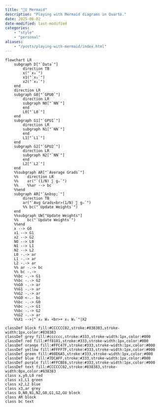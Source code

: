 ```yaml
---
title: "🧜‍♀️ Mermaid"
description: "Playing with Mermaid diagrams in Quarto."
date: 2025-06-02
date-modified: last-modified
categories:
    - "style"
    - "personal"
aliases:
    - "/posts/playing-with-mermaid/index.html"
---
```


```mermaid
flowchart LR
    subgraph D["`Data`"]
        direction TB
        x("`x₀`")
        x1("`x₁`")
        x2("`x₂`")
    end
    direction LR
    subgraph G0["`GPU0`"]
        direction LR
        subgraph N0["`NN`"]
        end
        L0["`L0`"]
    end
    subgraph G1["`GPU1`"]
        direction LR
        subgraph N1["`NN`"]
        end
        L1["`L1`"]
    end
    subgraph G2["`GPU2`"]
        direction LR
        subgraph N2["`NN`"]
        end
        L2["`L2`"]
    end
    %%subgraph AR["`Average Grads`"]
    %%    direction LR
    %%    ar("`(1/N) ∑ gₙ`")
    %%    %%ar --> bc
    %%end
    subgraph AR["`&nbsp;`"]
        direction TB
        ar("`Avg Grads<br>(1/N) ∑ gₙ`")
        %% bc("`Update Weights`")
    end
    %%subgraph UW["Update Weights"]
    %%    bc("`Update Weights`")
    %%end
    x --> G0
    x1 --> G1
    x2 --> G2
    N0 --> L0
    N1 --> L1
    N2 --> L2
    L0 -.-> ar
    L1 -.-> ar
    L2 -.-> ar
    %% ar -.-> bc
    %% bc -.-> 
    %%bc -.-> G1
    %%bc -.-> G2
    %%G0 -.-> ar
    %%G1 -.-> ar
    %%G2 -.-> ar
    %%G0 <-.- bc
    %%bc -.-> G0
    %%bc -.-> G1
    %%bc -.-> G2
    %%G2 -.-> ar
    %%X1 -->|"`x₀ W₀ <br>+ x₁ W₁`"|X2

classDef block fill:#CCCCCC02,stroke:#838383,stroke-width:1px,color:#838383
classDef grey fill:#cccccc,stroke:#333,stroke-width:1px,color:#000
classDef red fill:#ff8181,stroke:#333,stroke-width:1px,color:#000
classDef orange fill:#FFC47F,stroke:#333,stroke-width:1px,color:#000
classDef yellow fill:#FFFF7F,stroke:#333,stroke-width:1px,color:#000
classDef green fill:#98E6A5,stroke:#333,stroke-width:1px,color:#000
classDef blue fill:#7DCAFF,stroke:#333,stroke-width:1px,color:#000
classDef purple fill:#FFCBE6,stroke:#333,stroke-width:1px,color:#000
classDef text fill:#CCCCCC02,stroke:#838383,stroke-width:0px,color:#838383
class x,y0,L0 red
class x1,L1 green
class x2,L2 blue
class x3,ar grey
class D,N0,N1,N2,G0,G1,G2,GU block
class AR block
class bc text
```
